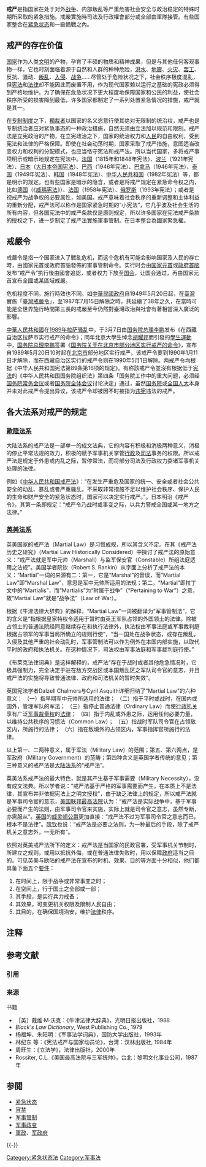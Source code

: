 {{noteTA
|1 = zh:托马斯; zh-hans:托马斯; zh-hant:托馬斯; zh-tw:湯瑪斯; zh-hk:湯瑪斯; zh-mo:湯瑪斯;
|2 = zh:杰斐逊; zh-hans:杰斐逊; zh-hant:傑斐遜; zh-tw:傑佛遜; zh-hk:傑佛遜; zh-mo:傑佛遜;
}}
{{軍事}}

'''戒严'''是指国家在处于对外[[战争|战争]]、内部叛乱等严重危害社会安全与政治稳定的特殊时期所采取的紧急措施。戒嚴實施時司法及行政權會部分或全部由軍隊接管。有些国家整合在[[紧急状态|紧急状态]]和一級備戰之內。

== 戒严的存在价值 ==
[[国家|国家]]作为人类[[文明|文明]]的产物，孕育了丰硕的物质和精神成果，但是与其他任何客观事物一样，它也时刻面临着源于自然和人群的种种危险，[[洪水|洪水]]、[[地震|地震]]、[[火灾|火灾]]、[[罢工|罢工]]、反抗、骚动、[[叛乱|叛乱]]、[[入侵|入侵]]、[[战争|战争]]……尽管处于危险状况之下，社会秩序极度混乱，但[[宪法|宪法]]和[[法律|法律]]却不能因此而废置不用，作为现代国家赖以运行之基础的宪政必须得到严格地维护。为了确保在危急状况下更大程度地保障国家和公民的利益，使社会秩序所受的损害降到最低，许多国家都制定了一系列处置紧急情况的措施，戒严就是其一。

在[[专制制度|专制制度]]之下，[[獨裁者|獨裁者]]以国家的名义恣意行使其绝对无限制的统治权，戒严也是专制统治者应对紧急事态的一种政治措施，自然无须由立法加以规范和限制。戒严法是立宪政治的产物，在立宪政治之下，国家的统治权力和[[人民|人民]]的自由权利，受到宪法和法律的严格保障。即使在社会动荡时期，国家采取了戒严措施，意图适当改变权力和权利的分配模式，也应当恪守宪法和戒严法。所以当代国家，多将戒严事项明示或暗示地规定在宪法中。[[法国|法国]]（1815年和1848年宪法）、[[波兰|波兰]]（1921年宪法）、[[日本|日本]]（[[大日本帝国宪法|大日本帝国宪法]]）、[[巴西|巴西]]（1946年宪法）、[[巴拿马|巴拿马]]（1946年宪法）、[[泰国|泰国]]（1949年宪法）、[[大韩民国|韩国]]（1948年宪法）、[[中华人民共和国|中华人民共和国]]（1982年宪法）等，都是明示的规定。也有些国家是暗示的隐含，或者是将戒严规定在紧急命令权之内，比如[[德国|德国]]（《[[威瑪宪法|威瑪宪法]]》）、[[法国|法国]]（1958年宪法）、[[俄罗斯|俄罗斯]]（1993年宪法）；或者是视戒严为战争权的必要属性，如美国。戒严意味着社会秩序的重新调整和主体利益的重新分配，戒严法可以称作是国家紧急时期的“小宪法”，它几乎波及社会生活的所有内容，但各国宪法中的戒严条款仅是原则规定，所以许多国家在宪法戒严条款的授权之下，进一步制定了戒严法實施軍事管制。在日本整合為國家緊急權。

==戒嚴令==
{{Wikisourceshas|戒嚴法|臺灣省警備總司令部佈告戒字第壹號|臺灣地區解嚴令|中华人民共和国戒严法|国务院关于在北京市部分地区实行戒严的命令|北京市人民政府令_(1989年5月20日)|国务院关于解除在北京市部分地区戒严的命令}}

戒嚴令是指一个国家进入了戰亂危机，而这个危机有可能会影响国家及人民的存亡時，由國家元首或政府首腦發佈的軍事管制命令。实行时会由[[国家元首|国家元首]]或[[政府首脑|政府首脑]]发布“戒严令”执行後由國會追認，或者权力下放至[[国会|国会]]，让国会通过，再由国家元首宣布全國或某區域戒嚴。

危机程度不同，施行時效也不同。如[[中華民國政府|中華民國政府]]自1949年5月20日起，在[[臺灣|臺灣]]實施「[[臺灣戒嚴令|臺灣戒嚴令]]」，至1987年7月15日解除之時，共延續了38年之久，在當時可能是全世界施行時間第三長的戒嚴{{NoteTag|[[敘利亞|敘利亞]]於2011年4月21日解除長達48年的戒嚴令<ref>[http://www.abc.net.au/news/2011-03-28/syria-to-end-48-years-of-martial-law/2639462 Syria to end 48 years of martial law]</ref>。}}{{NoteTag|[[埃及|埃及]]於1967年至2012年實施以緊急狀態法（1958年第162號法律），除了其中1980年和1981年的18個月未實施。}}至今仍然對臺灣政治與社會有著相當深入廣泛的影響。

[[中華人民共和國|中華人民共和國]]在[[1989年拉萨骚乱|1989年拉萨骚乱]]中，于3月7日由[[国务院总理|国务院总理]][[李鹏|李鹏]]发布《在西藏自治区拉萨市实行戒严的命令》；同年北京大學生悼念[[胡耀邦|胡耀邦]]而引發的[[八九民運|學生運動]]中，[[国务院总理|国务院总理]][[李鹏|李鹏]]签署《[[六四戒严|国务院关于在北京市部分地区实行戒严的命令]]》，宣布自1989年5月20日10时起在[[北京市|北京市]]部分地区实行戒严，该戒严令要到1990年1月11日才解除，而在西藏自治区实行的戒严令则在1990年5月1日解除。两戒严令均根据《中华人民共和国宪法第89条第16项的规定》。有称該戒严令並沒有根据低于[[中华人民共和国宪法|宪法]]的《中华人民共和国国务院组织法》第四条「国务院工作中的重大问题，必须经[[国务院常务会议|国务院常务会议]]或者[[国务院全体会议|国务院全体会议]]讨论决定」通过，虽然[[中华人民共和国国务院|国务院]]或[[全国人民代表大会|全国人大]]本身并未对此戒严令提出异议，该戒严令却被{{who|第三方}}因{{what|其他理由}}不时被指为[[违宪|违宪]]违法的戒严。

== 各大法系对戒严的规定 ==
=== [[歐陸法系|歐陸法系]] ===
大陆法系的戒严法是一部单一的成文法典，它的内容有积极和消极两种意义，消极的停止平常法规的效力，积极的赋予军事机关掌管[[行政|行政]]及[[司法|司法]]事务的权限。所以戒严法是规定于外患或内乱之际，暂停常法，而将部分司法及行政权力委诸军事机关处理的法律。

例如《[[s:中华人民共和国戒严法|中华人民共和国戒严法]]》：“在发生严重危及国家的统一、安全或者社会公共安全的动乱、暴乱或者严重骚乱，不采取非常措施不足以维护社会秩序、保护人民的生命和财产安全的紧急状态时，国家可以决定实行戒严。”。日本明治《戒严令》，其第一条即规定：“戒严令乃战时或事变之际，以兵力警戒全国或某一地方之法律。”

===[[英美法系|英美法系]]===
英美国家的戒严法（Martial Law）是习惯成规，所以其含义不定。{{le|霍资华斯|William Searle Holdsworth}}在其《戒严法历史之研究》（Martial Law Historically Considered）中探讨了戒严法的原始意义：“戒严法就是军中元帅（Marshall）与监军保安官（Constable）所组法庭适用之法规”。美国学者阮钦（Robert S. Rankin）从字面上分析了戒严法的本义：“Martial”一词的来源有二：第一，它是“Marshal”的音误，而“Martial Law”即“Marshal Law”，意思是军中元帅所适用的法规；第二，“Martial”即拉丁文中的“Martialis”，而“Martialis”为“附属于战争”（“Pertaining to War”）之意，故“Martial Law”就是“战争法”（Law of War）。

根据《牛津法律大辞典》的解释，“Martial Law”一词被翻译为“军事管制法”，它的含义是“指根据皇家特权令适用于暂时由英王军队占领的外国领土的法律。除被占领土的普通法院经同意继续存在和执行法律外，执法权由军事法庭或军事裁判庭根据占领军的军事当局所确立的规则行使”，“当一国处在战争状态，或存在叛乱，入侵及其他严重的社会动乱时，军事管制法可以作为例外在本国内部实施，以取代平时的政府和执法机关。在这种情况下，司法权由军事法庭和军事裁判庭行使。”

《布莱克法律词典》是这样解释的，戒严法“存在于战时或者其他危急情况时，它极具强制力，完全决定于驻在敌方交战区或本国叛乱区之军队司令官的意志，并且戒严法的实施将导致普通法律、政府和司法机关的暂时失效”。

英国宪法学者Dalzell Chalmers与Cyril Asquith详细归纳了“Martial Law”的六种意义：
（一）指早期军中元帅所适用的法律；
（二）指于平时或战时，在国内或国外，管理军队的军法；
（三）指停止普通法律（Ordinary Law）而使[[行政机关|行政机关]]享有广泛[[军事裁量权|军事裁量权]]的[[法律|法律]]；
（四）指于内乱或外患之际，运用任何必要力量，以维持公共秩序的习惯法（Common Law）；
（五）指战时军队司令官在占领敌区内，所施行的法律；
（六）指在敌境外的占领区内，军事指挥官所施行的法律。

以上第一、二两种意义，属于军法（Military Law）的范围；第五、第六两点，是军政府（Military Government）的范畴；第四种含义是英国学者传统的意见；第三种意义的戒严法是[[大陆法系|大陆法系]]的“戒严法”。

英美法系戒严法的最大特色，就是其产生基于军事需要（Military Necessity），没有成文法典。所以学者{{le|查尔斯·沃伦|Charles Warren (U.S. author)}}说：“戒严法基于严格的军事需要而产生，在本质上不是法律，其宣布并非依据宪法上之明文授权”，由于缺乏法律上的规定，所以戒严法就是军事司令官的意志，[[美国联邦最高法院|美国联邦最高法院]]认为：“戒严法是实际战争中，基于军事必要而产生的法则，由军事司令官来实施，实际上就是司令官之意志，虽然专断，亦需服从”。[[英国|英国]]的[[威灵顿公爵|威灵顿公爵]]更加直接：“戒严法不过为军事司令官之意志而已，根本不是法律”。[[阮钦|阮钦]]也说：“戒严法是必要之法则，为一种最后的手段，除了戒严机关之意志外，一无所有”。

依照{{le|伯克西姆|William E. Birkhimer}}对英美戒严法所下的定义：戒严法是当国家的民政官署，受军事机关节制时，所建立之规则，或用以抵抗外侮，或在普通法律失败时，用以保障[[政府|政府]]适当之目的。可见英美与欧陆的戒严法在宣布的时机、效果、目的等方面十分相似，他们都具备下面五个[[要件|要件]]：
# 在时间上，限于战争或非常事变之时；
# 在空间上，行于国土之全部或一部；
# 其手段，是实行兵力戒备；
# 其效果，可变更机关权限及限制人民自由；
# 其目的，在确保国境治安，维护[[法律|法律]]秩序。

== 注释 ==
{{NoteFoot}}

== 参考文献 ==
=== 引用 ===
{{Reflist}}

=== 来源 ===
{{refbegin}}
; 书籍
* ［英］戴维·M·沃克：《牛津法律大辞典》，光明日报出版社，1988
* ''Black's Law Dictionary'', West Publishing Co., 1979
* 杨福坤、朱阳明：《军事法学词典》，国防大学出版社，1993年
* 林纪东 等：《宪法戒严与国家动员论》，台湾：汉林出版社, 1984年
* 周旺生：《立法学》，法律出版社，2000年
* Rossiter, C.L.《美国最高法院与三军统帅》，台北：黎明文化事业公司，1987年
{{refend}}

== 参閲 ==
{{Portal box|军事|政治}}
* [[紧急状态|紧急状态]]
* [[宵禁|宵禁]]
* [[军事管制|军事管制]]
* [[军事政变|军事政变]]
* [[軍政|軍政]]、[[军政府|军政府]]
{{-}}

{{Authority control}}
[[Category:紧急状态法|Category:紧急状态法]]
[[Category:军事法|Category:军事法]]